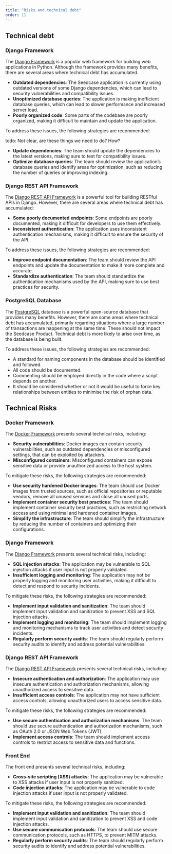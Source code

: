 ```yaml
---
title: "Risks and technical debt"
order: 11
---
```


## Technical debt

### Django Framework

The [Django Framework](https://www.djangoproject.com) is a popular web framework for building web applications in Python. Although the framework provides many benefits,
there are several areas where technical debt has accumulated.

-   **Outdated dependencies**: The Seedcase application is currently using outdated
    versions of some Django dependencies, which can lead to security
    vulnerabilities and compatibility issues.
-   **Unoptimized database queries**: The application is making inefficient
    database queries, which can lead to slower performance and increased
    server load.
-   **Poorly organized code**: Some parts of the codebase are poorly
    organized, making it difficult to maintain and update the
    application.

To address these issues, the following strategies are recommended:

todo: Not clear, are these things we need to do? How?

-   **Update dependencies**: The team should update the dependencies to the
    latest versions, making sure to test for compatibility issues.
-   **Optimize database queries**: The team should review the application's
    database queries and identify areas for optimization, such as
    reducing the number of queries or improving indexing.

### Django REST API Framework

The [Django REST API Framework](https://www.django-rest-framework.org) is a 
powerful tool for building RESTful APIs in Django. However, there are several 
areas where technical debt has accumulated:

-   **Some poorly documented endpoints**: Some endpoints are poorly
    documented, making it difficult for developers to use them
    effectively.
-   **Inconsistent authentication**: The application uses inconsistent
    authentication mechanisms, making it difficult to ensure the
    security of the API.

To address these issues, the following strategies are recommended:

-   **Improve endpoint documentation**: The team should review the API
    endpoints and update the documentation to make it more complete and
    accurate.
-   **Standardize authentication**: The team should standardize the
    authentication mechanisms used by the API, making sure to use best
    practices for security.

### PostgreSQL Database

The [PostgreSQL](https://www.postgresql.org) database is a powerful open-source database that provides
many benefits. However, there are some areas where technical debt has
accumulated, primarily regarding situations where a large number of
transactions are happening at the same time. These should not impact the
Seedcase Product. Technical debt is more likely to arise over time, as
the database is being built.

To address these issues, the following strategies are recommended:

-   A standard for naming components in the database should be
    identified and followed.
-   All code should be documented.
-   Commenting should be employed directly in the code where a script
    depends on another.
-   It should be considered whether or not it would be useful to force
    key relationships between entities to minimise the risk of orphan
    data.

## Technical Risks

### Docker Framework

The [Docker Framework](https://www.docker.com) presents several technical risks, including:

-   **Security vulnerabilities**: Docker images can contain security
    vulnerabilities, such as outdated dependencies or misconfigured
    settings, that can be exploited by attackers.
-  **Misconfigured containers**: Misconfigured containers can expose
    sensitive data or provide unauthorized access to the host system.

To mitigate these risks, the following strategies are recommended:

-   **Use security hardened Docker images**: The team should use Docker
    images from trusted sources, such as official repositories or
    reputable vendors, remove all unused services and close all unused
    ports.
-   **Implement container security best practices**: The team should
    implement container security best practices, such as restricting
    network access and using minimal and hardened container images.
-   **Simplify the infrastructure**: The team should simplify the
    infrastructure by reducing the number of containers and optimizing
    their configurations.

### Django Framework

The [Django Framework](https://www.djangoproject.com) presents several technical risks, including:

-   **SQL injection attacks**: The application may be vulnerable to SQL
    injection attacks if user input is not properly validated.
-   **Insufficient logging and monitoring**: The application may not be
    properly logging and monitoring user activities, making it difficult
    to detect and respond to security incidents.

To mitigate these risks, the following strategies are recommended:

-   **Implement input validation and sanitization**: The team should
    implement input validation and sanitization to prevent XSS and SQL
    injection attacks.
-   **Implement logging and monitoring**: The team should implement logging
    and monitoring mechanisms to track user activities and detect
    security incidents.
-   **Regularly perform security audits**: The team should regularly perform
    security audits to identify and address potential vulnerabilities.

### Django REST API Framework

The [Django REST API Framework](https://www.django-rest-framework.org) presents several technical risks,
including:

-   **Insecure authentication and authorization**: The application may use
    insecure authentication and authorization mechanisms, allowing
    unauthorized access to sensitive data.
-   **Insufficient access controls**: The application may not have
    sufficient access controls, allowing unauthorized users to access
    sensitive data.

To mitigate these risks, the following strategies are recommended:

-   **Use secure authentication and authorization mechanisms**: The team
    should use secure authentication and authorization mechanisms, such
    as OAuth 2.0 or JSON Web Tokens (JWT).
-   **Implement access controls**: The team should implement access controls
    to restrict access to sensitive data and functions.

### Front End

The front end presents several technical risks, including:

-   **Cross-site scripting (XSS) attacks**: The application may be
    vulnerable to XSS attacks if user input is not properly sanitized.
-   **Code injection attacks**: The application may be vulnerable to code
    injection attacks if user input is not properly validated.

To mitigate these risks, the following strategies are recommended:

-   **Implement input validation and sanitization**: The team should
    implement input validation and sanitization to prevent XSS and code
    injection attacks.
-   **Use secure communication protocols**: The team should use secure
    communication protocols, such as HTTPS, to prevent MITM attacks.
-   **Regularly perform security audits**: The team should regularly perform
    security audits to identify and address potential vulnerabilities.

